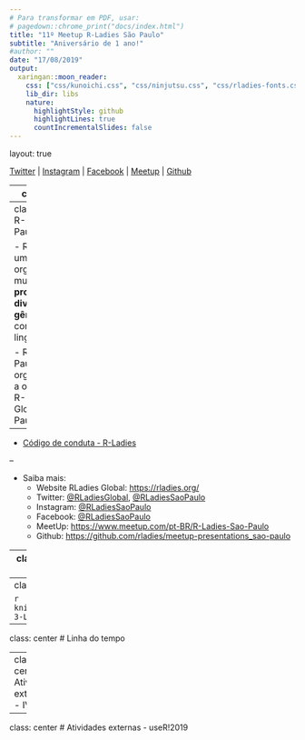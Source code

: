 ```yaml
---
# Para transformar em PDF, usar: 
# pagedown::chrome_print("docs/index.html")
title: "11º Meetup R-Ladies São Paulo"
subtitle: "Aniversário de 1 ano!"
#author: ""
date: "17/08/2019"
output:
  xaringan::moon_reader:
    css: ["css/kunoichi.css", "css/ninjutsu.css", "css/rladies-fonts.css"]
    lib_dir: libs
    nature:
      highlightStyle: github
      highlightLines: true
      countIncrementalSlides: false
---
```

layout: true
  
<div class="my-footer"><span>

<a href="https://twitter.com/RLadiesSaoPaulo">Twitter</a> | 
<a href="http://instagram.com/RLadiesSaoPaulo">Instagram</a> |
<a href="http://facebook.com/RLadiesSaoPaulo">Facebook</a> |
<a href="https://www.meetup.com/pt-BR/R-Ladies-Sao-Paulo">Meetup</a> |
<a href="https://github.com/rladies/meetup-presentations_sao-paulo">Github</a> 
</span></div> 

---
class:  center

```r
knitr::opts_chunk$set(echo = FALSE, fig.align = "center", message=FALSE, warning=FALSE)
```

# Programação

---
class:  center
# R-Ladies São Paulo

- R-Ladies é uma organização mundial que **promove a diversidade de gênero** na comunidade da linguagem R.

- R-Ladies São Paulo integra, orgulhosamente, a organização R-Ladies Global, em São Paulo. 

--

- [Código de conduta - R-Ladies](https://github.com/rladies/starter-kit/wiki/Code-of-Conduct#portuguese)

--

- Saiba mais:
  - Website RLadies Global: [https://rladies.org/](https://rladies.org/)
  - Twitter: [@RLadiesGlobal](https://twitter.com/rladiesglobal), [@RLadiesSaoPaulo](https://twitter.com/RLadiesSaoPaulo)
  - Instagram: [@RLadiesSaoPaulo](http://instagram.com/RLadiesSaoPaulo)
  - Facebook: [@RLadiesSaoPaulo](http://facebook.com/RLadiesSaoPaulo)
  - MeetUp: [https://www.meetup.com/pt-BR/R-Ladies-Sao-Paulo](https://www.meetup.com/pt-BR/R-Ladies-Sao-Paulo)
  - Github: [https://github.com/rladies/meetup-presentations_sao-paulo](https://github.com/rladies/meetup-presentations_sao-paulo)



---
class:  center
# Co-organizadoras - Capítulo São Paulo

  - [Haydée Svab](https://www.linkedin.com/in/hsvab/)
  - [Alissa Munerato](https://br.linkedin.com/in/alissa-munerato-1b0501103)
  - [Bruna Wundervald](http://brunaw.com/)
  - [Beatriz Milz](https://beatrizmilz.github.io/)
  - [Bruna Garbes](https://github.com/brunagarbes)
  - [Nathália Demetrio](https://github.com/natydemi)

---
class:  center
# Apoio
<BR>
```r
knitr::include_graphics("img/RCONSORTIUM.png")
```
<BR>
```r
knitr::include_graphics("img/thoughtworks.jpg")
```
<BR>

```r
knitr::include_graphics("img/CONRE-3-LOGO-OFICIAL-safira.png")
```


---
class:  center
# Linha do tempo



---
class:  center
# Atividades externas - IV SER


---
class:  center
# Atividades externas - useR!2019
